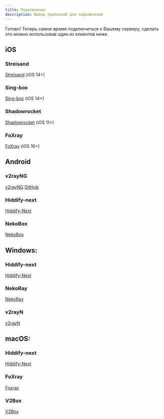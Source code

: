 ```yaml
---
title: Подключение
description: Выбор прилоений для подключений
---
```


Готово! Теперь самое время подключиться к Вашему серверу, сделать это можно использовав один из клиентов ниже.

## iOS

### Streisand

[Streisand](https://apps.apple.com/app/id6450534064) (iOS 14+)

### Sing-box

[Sing-box](https://apps.apple.com/app/id6451272673) (iOS 14+)

### Shadowrocket

[Shadowrocket](https://apps.apple.com/us/app/shadowrocket/id932747118) (iOS 11+)

### FoXray

[FoXray](https://apps.apple.com/us/app/foxray/id6448898396) (iOS 16+)

## Android

### v2rayNG

[v2rayNG](https://play.google.com/store/apps/details?id=com.v2ray.ang) [GitHub](https://github.com/2dust/v2rayNG/releases)

### Hiddify-next

[Hiddify-Next](https://play.google.com/store/apps/details?id=app.hiddify.com)

### NekoBox

[NekoBox](https://github.com/MatsuriDayo/NekoBoxForAndroid/releases)

## Windows:

### Hiddify-next

[Hiddify-Next](https://github.com/hiddify/hiddify-app/releases)

### NekoRay

[NekoRay](https://github.com/MatsuriDayo/nekoray/releases)

### v2rayN

[v2rayN](https://github.com/2dust/v2rayN/releases)

## macOS:

### Hiddify-next

[Hiddify-Next](https://github.com/hiddify/hiddify-next/releases/latest/download/hiddify-macos-universal.zip)

### FoXray

[Foxray](https://apps.apple.com/us/app/foxray/id6448898396)

### V2Box

[V2Box](https://apps.apple.com/us/app/v2box-v2ray-client/id6446814690)
